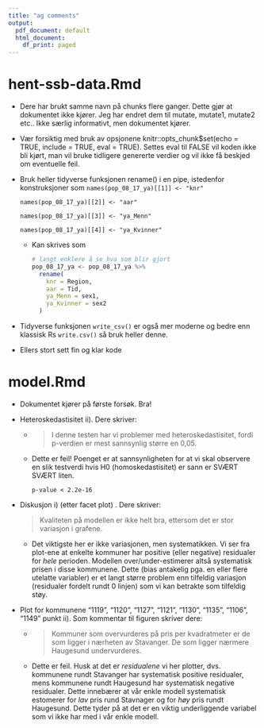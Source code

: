 ```yaml
---
title: "ag comments"
output:
  pdf_document: default
  html_document:
    df_print: paged
---
```


# hent-ssb-data.Rmd

-   Dere har brukt samme navn på chunks flere ganger. Dette gjør at dokumentet ikke kjører. Jeg har endret dem til mutate, mutate1, mutate2 etc.. Ikke særlig informativt, men dokumentet kjører.

-   Vær forsiktig med bruk av opsjonene knitr::opts_chunk\$set(echo = TRUE, include = TRUE, eval = TRUE). Settes eval til FALSE vil koden ikke bli kjørt, man vil bruke tidligere genererte verdier og vil ikke få beskjed om eventuelle feil.

-   Bruk heller tidyverse funksjonen rename() i en pipe, istedenfor konstruksjoner som `names(pop_08_17_ya)[[1]] <- "knr"`

    `names(pop_08_17_ya)[[2]] <- "aar"`

    `names(pop_08_17_ya)[[3]] <- "ya_Menn"`

    `names(pop_08_17_ya)[[4]] <- "ya_Kvinner"`

    -   Kan skrives som

        ```r
        # langt enklere å se hva som blir gjort
        pop_08_17_ya <- pop_08_17_ya %>% 
          rename(
            knr = Region,
            aar = Tid,
            ya_Menn = sex1,
            ya_Kvinner = sex2
          )
        ```

-   Tidyverse funksjonen `write_csv()` er også mer moderne og bedre enn klassisk Rs `write.csv()` så bruk heller denne.

-   Ellers stort sett fin og klar kode

# model.Rmd

-   Dokumentet kjører på første forsøk. Bra!

-   Heteroskedastisitet ii). Dere skriver:

    -   <div>

        > I denne testen har vi problemer med heteroskedastisitet, fordi p-verdien er mest sannsynlig større en 0,05.

        </div>

    -   Dette er feil!
        Poenget er at sannsynligheten for at vi skal observere en slik testverdi hvis H0 (homoskedastisitet) er sann er SVÆRT SVÆRT liten.

            p-value < 2.2e-16

-   Diskusjon i) (etter facet plot) . Dere skriver:

    > Kvaliteten på modellen er ikke helt bra, ettersom det er stor variasjon i grafene.

    -   Det viktigste her er ikke variasjonen, men systematikken.
        Vi ser fra plot-ene at enkelte kommuner har positive (eller negative) residualer for *hele* perioden.
        Modellen over/under-estimerer altså systematisk prisen i disse kommunene.
        Dette (bias antakelig pga. en eller flere utelatte variabler) er et langt større problem enn tilfeldig variasjon (residualer fordelt rundt 0 linjen) som vi kan betrakte som tilfeldig støy.

-   Plot for kommunene "1119", "1120", "1127", "1121", "1130", "1135", "1106", "1149" punkt ii). Som kommentar til figuren skriver dere:

    -   <div>

        > Kommuner som overvurderes på pris per kvadratmeter er de som ligger i nærheten av Stavanger.
        > De som ligger nærmere Haugesund undervurderes.

        </div>

    -   Dette er feil.
        Husk at det er *residualene* vi her plotter, dvs.
        kommunene rundt Stavanger har systematisk positive residualer, mens kommunene rundt Haugesund har systematisk negative residualer.
        Dette innebærer at vår enkle modell systematisk estomerer for *lav* pris rund Stavnager og for *høy* pris rundt Haugesund.
        Dette tyder på at det er en viktig underliggende variabel som vi ikke har med i vår enkle modell.

